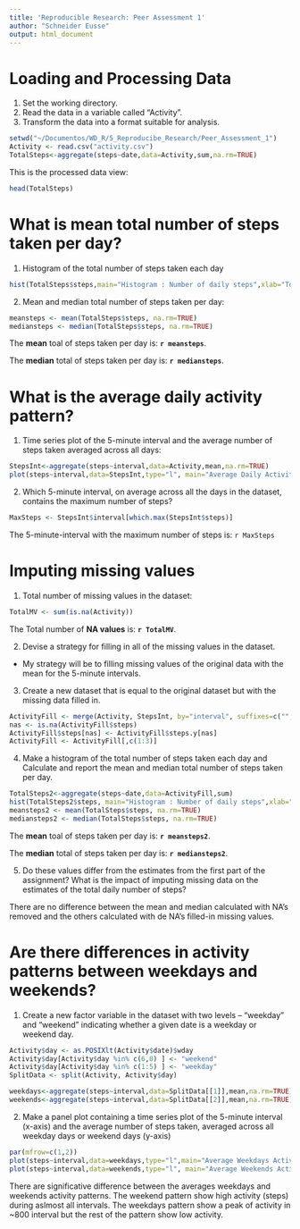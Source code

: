```yaml
---
title: 'Reproducible Research: Peer Assessment 1'
author: "Schneider Eusse"
output: html_document
---
```



Loading and Processing Data
============================

1. Set the working directory.
2. Read the data in a variable called "Activity".
3. Transform the data into a format suitable for analysis.
```r
setwd("~/Documentos/WD_R/5_Reproducibe_Research/Peer_Assessment_1")
Activity <- read.csv("activity.csv")
TotalSteps<-aggregate(steps~date,data=Activity,sum,na.rm=TRUE)
```

This is the processed data view:
```r
head(TotalSteps)
```


What is mean total number of steps taken per day?
=================================================

1. Histogram of the total number of steps taken each day
```r
hist(TotalSteps$steps,main="Histogram : Number of daily steps",xlab="Total steps by day", ylab="Frequency (Days)")
```

2. Mean and median total number of steps taken per day:
```r
meansteps <- mean(TotalSteps$steps, na.rm=TRUE)
mediansteps <- median(TotalSteps$steps, na.rm=TRUE)
```

The **mean** toal of steps taken per day is: **`r meansteps`**.

The **median** total of steps taken per day is: **`r mediansteps`**.


What is the average daily activity pattern?
===========================================

1. Time series plot of the 5-minute interval and the average number of steps taken averaged across all days:
```r
StepsInt<-aggregate(steps~interval,data=Activity,mean,na.rm=TRUE)
plot(steps~interval,data=StepsInt,type="l", main="Average Daily Activity Pattern")
```

2. Which 5-minute interval, on average across all the days in the dataset, contains the maximum number of steps?
```r
MaxSteps <- StepsInt$interval[which.max(StepsInt$steps)]
```

The 5-minute-interval with the maximum number of steps is: `r MaxSteps`


Imputing missing values
=======================

1. Total number of missing values in the dataset:
```r
TotalMV <- sum(is.na(Activity))
```

The Total number of **NA values** is: **`r TotalMV`**.

2. Devise a strategy for filling in all of the missing values in the dataset.

- My strategy will be to filling missing values of the original data with the mean for the 5-minute intervals.

3. Create a new dataset that is equal to the original dataset but with the missing data filled in.
```r
ActivityFill <- merge(Activity, StepsInt, by="interval", suffixes=c("",".y"))
nas <- is.na(ActivityFill$steps)
ActivityFill$steps[nas] <- ActivityFill$steps.y[nas]
ActivityFill <- ActivityFill[,c(1:3)]
```

4. Make a histogram of the total number of steps taken each day and Calculate and report the mean and median total number of steps taken per day.
```r
TotalSteps2<-aggregate(steps~date,data=ActivityFill,sum)
hist(TotalSteps2$steps, main="Histogram : Number of daily steps",xlab="Total steps by day", ylab="Frequency (Days)")
meansteps2 <- mean(TotalSteps$steps, na.rm=TRUE)
mediansteps2 <- median(TotalSteps$steps, na.rm=TRUE)
```

The **mean** toal of steps taken per day is: **`r meansteps2`**.

The **median** total of steps taken per day is: **`r mediansteps2`**.

5. Do these values differ from the estimates from the first part of the assignment? What is the impact of imputing missing data on the estimates of the total daily number of steps?

There are no difference between the mean and median calculated with NA's removed and the others calculated with de NA's filled-in missing values.


Are there differences in activity patterns between weekdays and weekends?
=========================================================================

1. Create a new factor variable in the dataset with two levels -- "weekday" and "weekend" indicating whether a given date is a weekday or weekend day.
```r
Activity$day <- as.POSIXlt(Activity$date)$wday
Activity$day[Activity$day %in% c(6,0) ] <- "weekend"
Activity$day[Activity$day %in% c(1:5) ] <- "weekday"
SplitData <- split(Activity, Activity$day)

weekdays<-aggregate(steps~interval,data=SplitData[[1]],mean,na.rm=TRUE)
weekends<-aggregate(steps~interval,data=SplitData[[2]],mean,na.rm=TRUE)
```

2. Make a panel plot containing a time series plot of the 5-minute interval (x-axis) and the average number of steps taken, averaged across all weekday days or weekend days (y-axis)
```r
par(mfrow=c(1,2))
plot(steps~interval,data=weekdays,type="l",main="Average Weekdays Activity Pattern")
plot(steps~interval,data=weekends,type="l", main="Average Weekends Activity Pattern")
```

There are significative difference between the averages weekdays and weekends activity patterns. The weekend pattern show high activity (steps) during aslmost all intervals. The weekdays pattern show a peak of activity in ~800 interval but the rest of the pattern show low activity.
